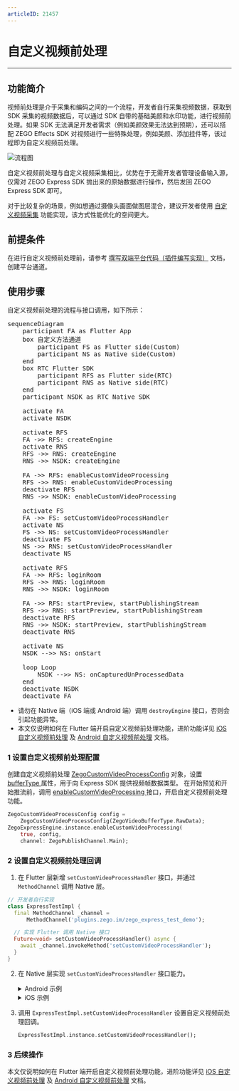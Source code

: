 ```yaml
---
articleID: 21457
---
```

<style>
table th:nth-of-type(1) {width: 20%;}
table {width: 100%;}
</style>


# 自定义视频前处理

- - -

## 功能简介

视频前处理是介于采集和编码之间的一个流程，开发者自行采集视频数据，获取到 SDK 采集的视频数据后，可以通过 SDK 自带的基础美颜和水印功能，进行视频前处理。如果 SDK 无法满足开发者需求（例如美颜效果无法达到预期），还可以搭配 ZEGO Effects SDK 对视频进行一些特殊处理，例如美颜、添加挂件等，该过程即为自定义视频前处理。

<img src="/Pics/Common/ZegoExpressEngine/video_pre_processing.png" alt="流程图">  
	 
自定义视频前处理与自定义视频采集相比，优势在于无需开发者管理设备输入源，仅需对 ZEGO Express SDK 抛出来的原始数据进行操作，然后发回 ZEGO Express SDK 即可。
 
<div class="mk-hint">
 
对于比较复杂的场景，例如想通过摄像头画面做图层混合，建议开发者使用 [自定义视频采集](!VideoAdvanced/CustomVideoCapture) 功能实现，该方式性能优化的空间更大。  
	 
</div>

## 前提条件

在进行自定义视频前处理前，请参考 [撰写双端平台代码（插件编写实现）](https://docs.flutter.cn/platform-integration/platform-channels) 文档，创建平台通道。

## 使用步骤

自定义视频前处理的流程与接口调用，如下所示： 

<pre class="mermaid" style="max-width: 100%;">
sequenceDiagram
    participant FA as Flutter App
    box 自定义方法通道
        participant FS as Flutter side(Custom)
        participant NS as Native side(Custom)
    end
    box RTC Flutter SDK
        participant RFS as Flutter side(RTC)
        participant RNS as Native side(RTC)
    end
    participant NSDK as RTC Native SDK

    activate FA
    activate NSDK

    activate RFS
    FA ->> RFS: createEngine
    activate RNS
    RFS ->> RNS: createEngine
    RNS ->> NSDK: createEngine

    FA ->> RFS: enableCustomVideoProcessing
    RFS ->> RNS: enableCustomVideoProcessing
    deactivate RFS
    RNS ->> NSDK: enableCustomVideoProcessing

    activate FS
    FA ->> FS: setCustomVideoProcessHandler
    activate NS
    FS ->> NS: setCustomVideoProcessHandler
    deactivate FS
    NS ->> RNS: setCustomVideoProcessHandler
    deactivate NS

    activate RFS
    FA ->> RFS: loginRoom
    RFS ->> RNS: loginRoom
    RNS ->> NSDK: loginRoom

    FA ->> RFS: startPreview, startPublishingStream
    RFS ->> RNS: startPreview, startPublishingStream
    deactivate RFS
    RNS ->> NSDK: startPreview, startPublishingStream
    deactivate RNS

    activate NS
    NSDK -->> NS: onStart

    loop Loop
        NSDK -->> NS: onCapturedUnProcessedData
    end
    deactivate NSDK
    deactivate FA
</pre>

<div class="mk-warning">

- 请勿在 Native 端（iOS 端或 Android 端）调用 `destroyEngine` 接口，否则会引起功能异常。
- 本文仅说明如何在 Flutter 端开启自定义视频前处理功能，进阶功能详见 [iOS 自定义视频前处理](#7655) 及 [Android 自定义视频前处理](#7656) 文档。
</div>

### 1 设置自定义视频前处理配置

创建自定义视频前处理 [ZegoCustomVideoProcessConfig](/unique-api/express-video-sdkhttps://doc-zh.zego.im/article/dart_flutter/zego_express_engine/ZegoCustomVideoProcessConfig-class.html) 对象，设置 [bufferType ](/unique-api/express-video-sdkhttps://doc-zh.zego.im/article/dart_flutter/zego_express_engine/ZegoCustomVideoCaptureConfig/bufferType.html) 属性，用于向 Express SDK 提供视频帧数据类型。
在开始预览和开始推流前，调用 [enableCustomVideoProcessing ](/unique-api/express-video-sdkhttps://doc-zh.zego.im/article/dart_flutter/zego_express_engine/ZegoExpressEngineCustomVideoIO/enableCustomVideoProcessing.html) 接口，开启自定义视频前处理功能。

```dart
ZegoCustomVideoProcessConfig config =
    ZegoCustomVideoProcessConfig(ZegoVideoBufferType.RawData);
ZegoExpressEngine.instance.enableCustomVideoProcessing(
    true, config,
    channel: ZegoPublishChannel.Main);
```

### 2 设置自定义视频前处理回调

1. 在 Flutter 层新增 `setCustomVideoProcessHandler` 接口，并通过 `MethodChannel` 调用 Native 层。

```dart
// 开发者自行实现
class ExpressTestImpl {
  final MethodChannel _channel =
      MethodChannel('plugins.zego.im/zego_express_test_demo');

  // 实现 Flutter 调用 Native 接口
  Future<void> setCustomVideoProcessHandler() async {
    await _channel.invokeMethod('setCustomVideoProcessHandler');
  }
}
```

2. 在 Native 层实现 `setCustomVideoProcessHandler` 接口能力。

    <details class="zg-primary">
        <summary>Android 示例</summary>
    
    ```java
    // CustomVideoProcess.java
    // 实现 IZegoFlutterCustomVideoProcessHandler
    public class CustomVideoProcess implements IZegoFlutterCustomVideoProcessHandler {
        @SuppressLint("StaticFieldLeak")
        private static CustomVideoProcess instance;
    
        public static CustomVideoProcess getInstance() {
            if (instance == null) {
                synchronized (CustomVideoProcess.class) {
                    if (instance == null) {
                        instance = new CustomVideoProcess();
                    }
                }
            }
            return instance;
        }
    
        @Override
        public void onStart(ZGFlutterPublishChannel channel) {
        }
    
        @Override
        public void onStop(ZGFlutterPublishChannel channel) {
        }
    
        @Override
        public void onCapturedUnprocessedTextureData(int textureID, int width, int height, long referenceTimeMillisecond, ZGFlutterPublishChannel channel) {
        }
    
        @Override
        public void onCapturedUnprocessedRawData(ByteBuffer data, int[] dataLength, ZGFlutterVideoFrameParam param, long referenceTimeMillisecond, ZGFlutterPublishChannel channel) {
        }
    
        @Override
        public SurfaceTexture getCustomVideoProcessInputSurfaceTexture(int width, int height, ZGFlutterPublishChannel channel) {
        }
    }
    ```
    
    ```java
    // ExpressTestPlugin.java
    // methodChannel 示例
    public class ExpressTestPlugin implements FlutterPlugin, MethodChannel.MethodCallHandler {
    
        private MethodChannel methodChannel;
    
        @Override
        public void onAttachedToEngine(@NonNull FlutterPluginBinding binding) {
            methodChannel = new MethodChannel(binding.getBinaryMessenger(), "plugins.zego.im/zego_express_test_demo");
            methodChannel.setMethodCallHandler(this);
        }
    
        @Override
        public void onDetachedFromEngine(@NonNull FlutterPluginBinding binding) {
            methodChannel.setMethodCallHandler(null);
        }
    
        @Override
        public void onMethodCall(@NonNull MethodCall call, @NonNull MethodChannel.Result result) {
            switch (call.method) {
                case "setCustomVideoProcessHandler": {
                    ZegoCustomVideoProcessManager.getInstance().setCustomVideoProcessHandler(CustomVideoProcess.getInstance());
                    result.success(true);
                    break;
                }
            }
        }
    }
    ```
    </details>
    
    <details class="zg-primary">
        <summary>iOS 示例</summary>
    
    ```objc
    // CustomVideoProcess.h
    @interface CustomVideoProcess : NSObject <ZegoFlutterCustomVideoProcessHandler>
    
    /// Get the custom video capture manager instance
    + (instancetype)sharedInstance;
    
    @end
    ```
    
    ```objc
    // CustomVideoProcess.m
    @interface CustomVideoProcess()
    
    @end
    
    @implementation CustomVideoProcess
    
    + (instancetype)sharedInstance {
        static CustomVideoProcess *instance = nil;
        static dispatch_once_t onceToken;
        dispatch_once(&onceToken, ^{
            instance = [[CustomVideoProcess alloc] init];
        });
        return instance;
    }
    
    - (void)onStart:(ZGFlutterPublishChannel)channel {
    }
    
    - (void)onStop:(ZGFlutterPublishChannel)channel {
    }
    
    - (void)onCapturedUnprocessedCVPixelBuffer:(CVPixelBufferRef)buffer
                                     timestamp:(CMTime)timestamp
                                       channel:(ZGFlutterPublishChannel)channel {
    }
    
    @end
    ```
    
    ```objc
    // ZegoExpressTestPlugin.h
    // methodChannel 示例
    @interface ZegoExpressTestPlugin : NSObject<FlutterPlugin>
    
    @end
    ```
    
    ```objc
    // ZegoExpressTestPlugin.m
    // methodChannel 示例
    @interface ZegoExpressTestPlugin ()
    
    @property (nonatomic, weak) id<FlutterPluginRegistrar> registrar;
    
    @property (nonatomic, strong) FlutterMethodChannel *methodChannel;
    
    @end
    
    @implementation ZegoExpressTestPlugin
    
    + (void)registerWithRegistrar:(NSObject<FlutterPluginRegistrar>*)registrar {
        ZegoExpressTestPlugin *instance = [[ZegoExpressTestPlugin alloc] init];
    
        instance.registrar = registrar;
    
        FlutterMethodChannel *methodChannel = [FlutterMethodChannel
          methodChannelWithName:@"plugins.zego.im/zego_express_test_demo"
                binaryMessenger:[registrar messenger]];
        [registrar addMethodCallDelegate:instance channel:methodChannel];
        instance.methodChannel = methodChannel;
    }
    
    - (void)detachFromEngineForRegistrar:(NSObject<FlutterPluginRegistrar>*)registrar {
        [_methodChannel setMethodCallHandler:nil];
        _methodChannel = nil;
        _registrar = nil;
    }
    
    #pragma mark - Handle Method Call
    
    - (void)handleMethodCall:(FlutterMethodCall*)call result:(FlutterResult)result {
        SEL selector = NSSelectorFromString([NSString stringWithFormat:@"%@:result:", call.method]);
    
        // Handle unrecognized method
        if (![self respondsToSelector:selector]) {
            result(@(false));
            return;
        }
    
        NSMethodSignature *signature = [self methodSignatureForSelector:selector];
        NSInvocation* invocation = [NSInvocation invocationWithMethodSignature:signature];
    
        invocation.target = self;
        invocation.selector = selector;
        [invocation setArgument:&call atIndex:2];
        [invocation setArgument:&result atIndex:3];
        [invocation invoke];
    }
    
    - (void)setCustomVideoProcessHandler:(FlutterMethodCall*)call result:(FlutterResult)result {
        [[ZegoCustomVideoProcessManager sharedInstance] setCustomVideoProcessHandler:[CustomVideoProcess sharedInstance]];
        result(@(true));
    }
    
    @end
    ```
    </details>



3. 调用 `ExpressTestImpl.setCustomVideoProcessHandler` 设置自定义视频前处理回调。
    ```dart
    ExpressTestImpl.instance.setCustomVideoProcessHandler();
    ```

### 3 后续操作

本文仅说明如何在 Flutter 端开启自定义视频前处理功能，进阶功能详见 [iOS 自定义视频前处理](#7655) 及 [Android 自定义视频前处理](#7656) 文档。
